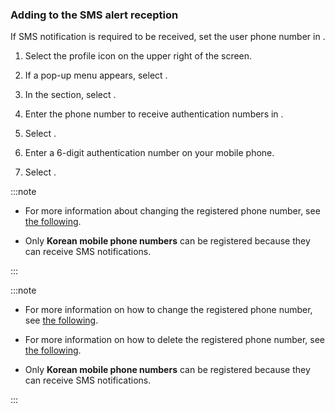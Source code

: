 ### Adding to the SMS alert reception

If SMS notification is required to be received, set the user phone number in <Cmdname sid="MNU07360" className="uitext" />. 

<ImgLang img='set-event-sms-notification.png' desc='User phone' />

1. Select the profile icon on the upper right of the screen. 

2. If a pop-up menu appears, select <Cmdname sid="MNU07360" className="uitext" />. 

3. In the <Cmdname sid="account_user_phone" className="uitext" /> section, select <Cmdname sid="ITM06575" className="uitext" />.

4. Enter the phone number to receive authentication numbers in <Cmdname sid="phone" className="uitext" />.

5. Select <Cmdname sid="BTN06578" className="uitext" />.

6. Enter a 6-digit authentication number on your mobile phone.

7. Select <Cmdname sid="BTN06501" className="uitext" />.

<InDoc pages="account-manage">

:::note

- For more information about changing the registered phone number, see [the following](#changecallnumber).

- Only **Korean mobile phone numbers** can be registered because they can receive SMS notifications.

:::

</InDoc>

<InDoc pages="set-receive-event">

:::note

- For more information on how to change the registered phone number, see [the following](../account/account-manage#changecallnumber).

- For more information on how to delete the registered phone number, see [the following](../account/account-manage#removecallnumber).

- Only **Korean mobile phone numbers** can be registered because they can receive SMS notifications.

:::

</InDoc>
